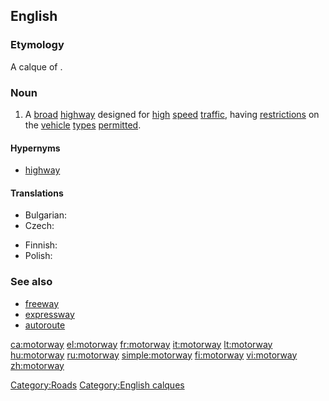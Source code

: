 ==English==
{{wikipedia}}

===Etymology===
A calque of {{etyl|de|-}} {{term|Autobahn|lang=de}}.

===Noun===
{{en-noun}}

# {{context|UK|Ireland|New Zealand|parts of Australia}} A [[broad]] [[highway]] designed for [[high]] [[speed]] [[traffic]], having [[restriction]]s on the [[vehicle]] [[type]]s [[permitted]].

====Hypernyms====
* [[highway]]

====Translations====
{{trans-top|broad highway}}
* Bulgarian: {{t-|bg|автомагистрала|f|tr=ávtomagistrála|sc=Cyrl}}
* Czech: {{t-|cs|dálnice|f}}
{{trans-mid}}
* Finnish: {{t-|fi|moottoritie}}
* Polish: {{t+|pl|autostrada|f}}
{{trans-bottom}}

===See also===
* [[freeway]]
* [[expressway]]
* [[autoroute]]

[[Category:Roads]]
[[Category:English calques]]

[[ca:motorway]]
[[el:motorway]]
[[fr:motorway]]
[[it:motorway]]
[[lt:motorway]]
[[hu:motorway]]
[[ru:motorway]]
[[simple:motorway]]
[[fi:motorway]]
[[vi:motorway]]
[[zh:motorway]]
